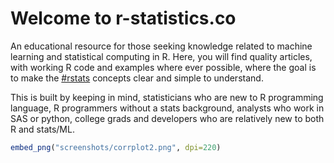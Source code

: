 # Welcome to r-statistics.co

An educational resource for those seeking knowledge related to machine learning and statistical computing in R.
Here, you will find quality articles, with working R code and examples where ever possible, where the goal is to make the [#rstats](https://twitter.com/hashtag/rstats) concepts clear and simple to understand. 

This is built by keeping in mind, statisticians who are new to R programming language, R programmers without a stats background, analysts who work in SAS or python, college grads and developers who are relatively new to both R and stats/ML.

```r
embed_png("screenshots/corrplot2.png", dpi=220)
```

<!--
<ul class="toc">
  <li><a href="R-Tutorial.html">R Tutorial</a></li>
<li class="dropdown-header">Foundations</li>
<li><a href="Linear-Regression.html">Linear Regression</a></li>
<li><a href="Assumptions-of-Linear-Regression.html">Assumptions of Linear Regression</a></li>
<li><a href="Statistical-Tests-in-R.html">Statistical Tests</a></li>
<li><a href="Variable-Selection-and-Importance-With-R.html">Feature Selection</a></li>
<li><a href="Model-Selection-in-R.html">Model Selection</a></li>
<li><a href="OO-essentials.html">Logistic Regression</a></li>
<li><a href="Environments.html">Advanced Linear Regression</a></li>

<li class="dropdown-header">Advanced Regression Models</li>
<li><a href="Functional-programming.html">Robust Regression</a></li>
<li><a href="Functionals.html">Probit Regression</a></li>
<li><a href="Function-operators.html">Multinomial Regression</a></li>
<li><a href="Functional-programming.html">Ordinal Logistic</a></li>
<li><a href="Functionals.html">Poisson and Negative Binomial</a></li>
<li><a href="Function-operators.html">Ridge Regression</a></li>
<li><a href="Function-operators.html">Beta Regression</a></li>
<li><a href="Function-operators.html">Dirichlet Regression</a></li>
<li><a href="Function-operators.html">Loess Regression</a></li>
<li><a href="Function-operators.html">Isotonic Regression</a></li>

<li class="dropdown-header">Time Series</li>
<li><a href="Computing-on-the-language.html">Time Series Analysis</a></li>
<li><a href="Expressions.html">Time Series Forecasting </a></li>
<li><a href="dsl.html">More Timeseries Forecasting</a></li>

<li class="dropdown-header">High Performance Computing</li>
<li><a href="Performance.html">Parallel computing</a></li>
<li><a href="Profiling.html">Strategies to Speedup R code</a></li>

</ul>
-->
